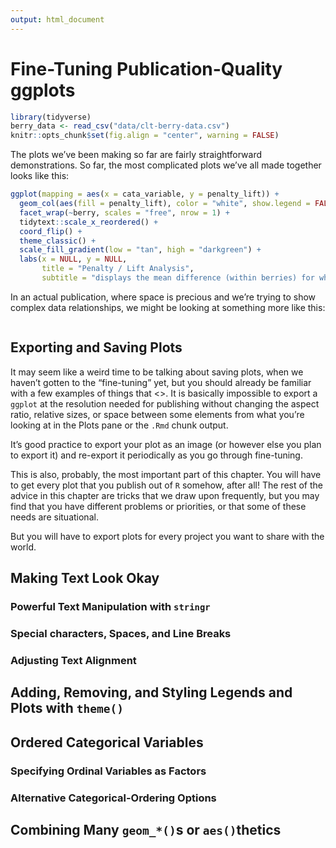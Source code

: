 ```yaml
---
output: html_document
---
```


# Fine-Tuning Publication-Quality ggplots

```r
library(tidyverse)
berry_data <- read_csv("data/clt-berry-data.csv")
knitr::opts_chunk$set(fig.align = "center", warning = FALSE)
```

The plots we've been making so far are fairly straightforward demonstrations. So far, the most complicated plots we've all made together looks like this:

```r
ggplot(mapping = aes(x = cata_variable, y = penalty_lift)) +
  geom_col(aes(fill = penalty_lift), color = "white", show.legend = FALSE) + 
  facet_wrap(~berry, scales = "free", nrow = 1) + 
  tidytext::scale_x_reordered() + 
  coord_flip() + 
  theme_classic() + 
  scale_fill_gradient(low = "tan", high = "darkgreen") + 
  labs(x = NULL, y = NULL,
       title = "Penalty / Lift Analysis",
       subtitle = "displays the mean difference (within berries) for when a CATA variable is checked\nor un-checked")
```



In an actual publication, where space is precious and we're trying to show complex data relationships, we might be looking at something more like this:

```r

```

## Exporting and Saving Plots

It may seem like a weird time to be talking about saving plots, when we haven't gotten to the "fine-tuning" yet, but you should already be familiar with a few examples of things that <>. It is basically impossible to export a `ggplot` at the resolution needed for publishing without changing the aspect ratio, relative sizes, or space between some elements from what you're looking at in the Plots pane or the `.Rmd` chunk output.

It's good practice to export your plot as an image (or however else you plan to export it) and re-export it periodically as you go through fine-tuning.

This is also, probably, the most important part of this chapter. You will have to get every plot that you publish out of `R` somehow, after all! The rest of the advice in this chapter are tricks that we draw upon frequently, but you may find that you have different problems or priorities, or that some of these needs are situational.

But you will have to export plots for every project you want to share with the world.

## Making Text Look Okay

### Powerful Text Manipulation with `stringr`

### Special characters, Spaces, and Line Breaks

### Adjusting Text Alignment

## Adding, Removing, and Styling Legends and Plots with `theme()`

## Ordered Categorical Variables

### Specifying Ordinal Variables as Factors

### Alternative Categorical-Ordering Options

## Combining Many `geom_*()`s or `aes()`thetics

